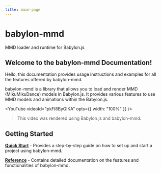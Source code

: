 ```yaml
---
title: main-page
---
```


# babylon-mmd

MMD loader and runtime for Babylon.js

## Welcome to the babylon-mmd Documentation!

Hello, this documentation provides usage instructions and examples for all the features offered by babylon-mmd.

babylon-mmd is a library that allows you to load and render MMD (MikuMikuDance) models in Babylon.js. It provides various features to use MMD models and animations within the Babylon.js.


<YouTube
    videoId="pkFI8ByGlKA"
    opts={{ width: "100%" }} />

> This video was rendered using Babylon.js and babylon-mmd.

## Getting Started

**[Quick Start](./docs/get-started)** - Provides a step-by-step guide on how to set up and start a project using babylon-mmd.

**[Reference](./docs/reference)** - Contains detailed documentation on the features and functionalities of babylon-mmd.
